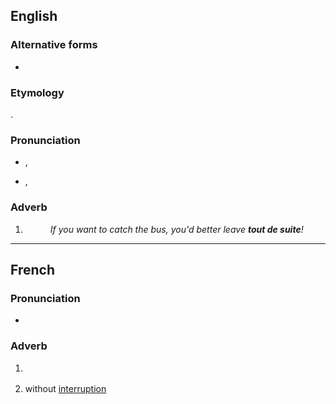 ==English==

===Alternative forms===
* {{l|en|toot sweet}} {{qualifier|anglicised form}}

===Etymology===
{{bor|en|fr|tout de suite}}.

===Pronunciation===
* {{a|GA}} {{enPR|to͞ot'swētʹ}}, {{IPA|/ˌtuːt ˈswiːt/|lang=en}}
* {{a|RP}} {{enPR|to͞o'dəsweetʹ}}, {{IPA|/ˌtuː də ˈswiːt/|lang=en}}

===Adverb===
{{en-adv|-|head=tout de suite}}

# {{lb|en|colloquial}} {{l|en|[[immediately|Immediately]], [[right away]].}}
#: ''If you want to catch the bus, you'd better leave '''tout de suite'''!''

----

==French==

===Pronunciation===
* {{IPA|/tu də sɥit/|[t̪ut̪ s̪ɥit̪]|lang=fr}}

===Adverb===
{{fr-adv}}

# {{lb|fr|idiomatic}} {{l|en|[[immediately]], [[right away]]}}
# {{lb|fr|obsolete}} without [[interruption]]